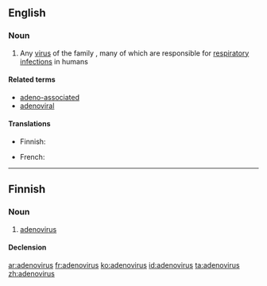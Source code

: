 ==English==
{{wikipedia}}
{{wikispecies|Adenoviridae}}

===Noun===
{{en-noun|es}}

# Any [[virus]] of the family ''{{taxlink|Adenoviridae|family|noshow=1}}'', many of which are responsible for [[respiratory]] [[infection]]s in humans

====Related terms====
* [[adeno-associated]]
* [[adenoviral]]

====Translations====
{{trans-top}}
* Finnish: {{t|fi|adenovirus}}
{{trans-mid}}
* French: {{t+|fr|adénovirus|m}}
{{trans-bottom}}


----

==Finnish==

===Noun===
{{fi-noun}}

# [[#English|adenovirus]]

====Declension====
{{fi-decl-vastaus|adenoviru|a}}

[[ar:adenovirus]]
[[fr:adenovirus]]
[[ko:adenovirus]]
[[id:adenovirus]]
[[ta:adenovirus]]
[[zh:adenovirus]]